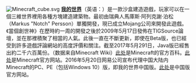 [[File:Minecraft_cube.svg|left]]
'''[[我的世界|我的世界]]'''（英语：'''{{lang|en|Minecraft}}'''）是一款沙盒建造遊戲，玩家可以在一個三維世界裡用各種方塊建造建築物。最初由瑞典人馬庫斯·阿列克謝·泊松（Markus "Notch" Persson）單獨開發，現已成立Mojang公司來開發此遊戲。《當個創世神》在歷時約一周的開發之後於2009年5月17日發佈在TIGSource論壇，並在那裡積聚了相當的人氣。此後一直在不斷更新，即使在Beta版，也已經受到許多遊戲評論網站的高度評價和關注。截至2017年5月291日，Java版已經售出約二千六百萬份。（数据来自Minecraft Wiki）[https://minecraft.fandom.com/zh/wiki/ 此处]是Minecraft的官方百科。[http://minecraft.net 此处]是Minecraft官方网站。2016年5月20日网易公司宣布代理中国大陆内Minecraft的PC、PE（包括Windows 10）版，即我的世界中国版。[http://mc.163.com 此处]是中国版官方网站。